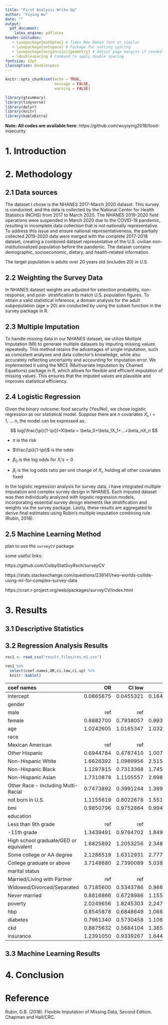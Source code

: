 ```yaml
---
title: "First Analysis Write-Up"
author: "Yiying Wu"
date: ""
output: 
  pdf_document:
    latex_engine: pdflatex
header-includes:
   - \usepackage{mathptmx} # Times New Roman font or similar
   - \usepackage{setspace} # Package for setting spacing
   - \usepackage[margin=1in]{geometry} # Adjust page margins if needed
   - \doublespacing # Command to apply double spacing
fontsize: 12pt
classoption: doublespace
---
```




```r
knitr::opts_chunk$set(echo = TRUE,
                      message = FALSE,
                      warning = FALSE)

library(gtsummary)
library(tidyverse)
library(dplyr)
library(knitr)
library(kableExtra)
```

**Note: All codes are available here**: https://github.com/wuyiying2018/food-insecurity

# 1. Introduction


# 2. Methodology
## 2.1 Data sources
The dataset I chose is the NHANES 2017-March 2020 dataset. This survey is conducted, and the data is collected by the National Center for Health Statistics (NCHS) from 2017 to March 2020. 
The NHANES 2019-2020 field operations were suspended in March 2020 due to the COVID-19 pandemic, resulting in incomplete data collection that is not nationally representative. To address this issue and ensure national representativeness, the partially collected 2019-2020 data were merged with the complete 2017-2018 dataset, creating a combined dataset representative of the U.S. civilian non-institutionalized population before the pandemic. The dataset contains demographic, socioeconomic, dietary, and health-related information. 

The target population is adults over 20 years old (includes 20) in U.S.

## 2.2 Weighting the Survey Data
In NHANES dataset weights are adjusted for selection probability, non-response, and post- stratification to match U.S. population figures. To obtain a valid statistical inference, a domain analysis for the adult subpopulation (age $\ge$ 20) are conducted by using the subset function in the survey package in R.


## 2.3 Multiple Imputation

To handle missing data in our NHANES dataset, we utilize Multiple Imputation (MI) to generate multiple datasets by imputing missing values repeatedly. This method retains the advantages of single imputation, such as consistent analyses and data collector’s knowledge, while also accurately reflecting uncertainty and accounting for imputation error. We implemented it using the MICE (Multivariate Imputation by Chained Equations) package in R, which allows for flexible and efficient imputation of missing values. This ensures that the imputed values are plausible and improves statistical efficiency.

## 2.4 Logistic Regression

Given the binary outcome: food security (Yes/No), we chose logistic regression as our statistical model. Suppose there are $n$ covariates $X_i, i=1,\ ...\ n$, the model can be expressed as:

$$
log(\frac{\pi}{1-\pi})=X\beta = \beta_0+\beta_1X_1+...+\beta_nX_n
$$

- $\pi$ is the risk

- $\frac{\pi}{1-\pi}$ is the odds

- $\beta_0$ is the log odds for $X_i's=0$

- $\beta_i$ is the log odds ratio per unit change of $X_i$, holding all other covariates fixed

In the logistic regression analysis for survey data, I have integrated multiple imputation and complex survey design in NHANES. Each imputed dataset was then individually analyzed with logistic regression models, incorporating essential survey design elements like stratification and weights via the survey package. Lastly, these results are aggregated to derive final estimates using Rubin’s multiple imputation combining rule (Rubin, 2018).

## 2.5 Machine Learning Method

plan to use the `surveyCV` package

some useful links:

https://github.com/ColbyStatSvyRsch/surveyCV

https://stats.stackexchange.com/questions/238141/two-worlds-collide-using-ml-for-complex-survey-data

https://cran.r-project.org/web/packages/surveyCV/index.html

# 3. Results
## 3.1 Descriptive Statistics
\newpage
\begin{singlespace}
```r
my_dat <- read_csv("result_files/dat.csv")%>%
  filter(age>=20)

dat <- my_dat %>%
  mutate(
    gender = factor(case_when(
      female == "1" ~ "female",  
      female == "0" ~ "male"),
      levels = c("male", "female")
    ),
    food_security= factor(case_when(
      food_security == "1" ~ "food security",  
      food_security == "0" ~ "food insecurity"),
      levels = c("food insecurity", "food security")
    ),
    race= factor(case_when(
      race == "1" ~ "Mexican American",  
      race == "2" ~ "Other Hispanic",
      race == "3" ~ "Non-Hispanic White",
      race == "4" ~ "Non-Hispanic Black",
      race == "6" ~ "Non-Hispanic Asian",
      race == "7" ~ "Other Race - Including Multi-Racial"),
      levels = c("Mexican American", "Other Hispanic","Non-Hispanic White","Non-Hispanic Black","Non-Hispanic Asian","Other Race - Including Multi-Racial")
    ),
    not_born_in_us=country_of_birth,
    education= factor(case_when(
      education == "1" ~ "Less than 9th grade",  
      education == "2" ~ "9-11th grade",
      education == "3" ~ "High school graduate/GED or equivalent",
      education == "4" ~ "Some college or AA degree",
      education == "5" ~ "College graduate or above"),
      levels = c("Less than 9th grade", "9-11th grade","High school graduate/GED or equivalent","Some college or AA degree","College graduate or above")
    ),
    marital_status=factor(case_when(
      marital_status == "1" ~ "Married/Living with Partner",  
      marital_status == "2" ~ "Widowed/Divorced/Separated",
      marital_status == "3" ~ "Never married"),
      levels = c("Married/Living with Partner", "Widowed/Divorced/Separated","Never married")
    )
  )
    
```
```r
dat %>% 
  select(food_security,gender,age,
    race,not_born_in_us,bmi,
    education,marital_status, poverty,
    hbp, diabetes,ckd,insurance) %>%
  tbl_summary(by=food_security) %>%
  bold_labels() %>%
  # modify_caption("**Table 1: Summary of Dataset**") %>%
  as_gt(include = everything()) %>%
  gt::tab_header("Table 1: Summary of Dataset by Food Security")
```
\end{singlespace}

## 3.2 Regression Analysis Results
```r
res1 <- read_csv("result_files/res_m1.csv")
```

```r
res1 %>% 
  select(coef.names,OR,ci.low,ci.up) %>%
  knitr::kable()
```

\begingroup
\setstretch{1.0} 
|**coef names**  | **OR**|  **CI low**|  **CI up**|
|:----------------|---------:|---------:|---------:|
|Intercept        | 0.0865675| 0.0455321| 0.1645858|
|gender           |  |  |  |
|\quad male       | ref | ref | ref |
|\quad female     | 0.8882700| 0.7938057| 0.9939758|
|age              | 1.0242605| 1.0165347| 1.0320450|
|race      | | | |
|\quad Mexican American      | ref| ref| ref|
|\quad Other Hispanic      | 0.6944784| 0.4787410| 1.0074344|
|\quad Non-Hispanic White  | 1.6626392| 1.0989956| 2.5153595|
|\quad Non-Hispanic Black    | 1.1297815| 0.7313368| 1.7453055|
|\quad Non-Hispanic Asian    | 1.7310878| 1.1105557| 2.6983472|
|\quad Other Race - Including Multi-Racial    | 0.7473892| 0.3991244| 1.3995402|
|not born in U.S. | 1.1155619| 0.8022678| 1.5512006|
|bmi     | 0.9850796| 0.9752864| 0.9949711|
|education       | | | |
|\quad Less than 9th grade   | ref| ref| ref|
|\quad 9-11th grade| 1.3439491| 0.9764702| 1.8497227|
|\quad High school graduate/GED or equivalent  | 1.6825892| 1.2053256| 2.3488314|
|\quad Some college or AA degree | 2.1286519| 1.6312931| 2.7776485|
|\quad College graduate or above  | 3.7148680| 2.7390089| 5.0384081|
|marital status  | | | |
|\quad Married/Living with Partner  | ref| ref| ref|
|\quad Widowed/Divorced/Separated  | 0.7185600| 0.5343786| 0.9662221|
|\quad Never married | 0.8816866| 0.6728986| 1.1552577|
|poverty  | 2.0249656| 1.8245303| 2.2474199|
|hbp    | 0.8545878| 0.6848649| 1.0663715|
|diabetes     | 0.7961340| 0.5730458| 1.1060710|
|ckd      | 0.8875632| 0.5684104| 1.3859149|
|insurance   | 1.2391050| 0.9339267| 1.6440060|


\setstretch{2.0} 


## 3.3 Machine Learning Results


# 4. Conclusion



\newpage
# Reference
Rubin, D.B. (2018). Flexible Imputation of Missing Data, Second Edition. Chapman and Hall/CRC.


